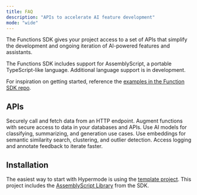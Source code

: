 ```yaml
---
title: FAQ
description: "APIs to accelerate AI feature development"
mode: "wide"
---
```


The Functions SDK gives your project access to a set of APIs that simplify the development and ongoing iteration of AI-powered features and assistants.

<Note>
  The Functions SDK includes support for AssemblyScript, a portable
  TypeScript-like language. Additional language support is in development.
</Note>

For inspiration on getting started, reference the [examples in the Function SDK repo](https://github.com/hypermodeAI/functions-as/tree/main/examples).

## APIs

<CardGroup cols={2}>
  <Card title="HTTP" icon="server" href="/sdk/http">
    Securely call and fetch data from an HTTP endpoint.
  </Card>
  <Card title="Connection" icon="database" href="/sdk/connection">
    Augment functions with secure access to data in your databases and APIs.
  </Card>
  <Card title="Inference" icon="message-plus" href="/sdk/inference">
    Use AI models for classifying, summarizing, and generation use cases.
  </Card>
  <Card title="Search" icon="searchengin" href="/sdk/search">
    Use embeddings for semantic similarity search, clustering, and outlier
    detection.
  </Card>
  <Card title="Console" icon="browsers" href="/sdk/console">
    Access logging and annotate feedback to iterate faster.
  </Card>
</CardGroup>

## Installation

The easiest way to start with Hypermode is using the [template project](https://github.com/hypermodeAI/template-project). This project includes the [AssemblyScript Library](https://www.npmjs.com/package/@hypermode/functions-as) from the SDK.
